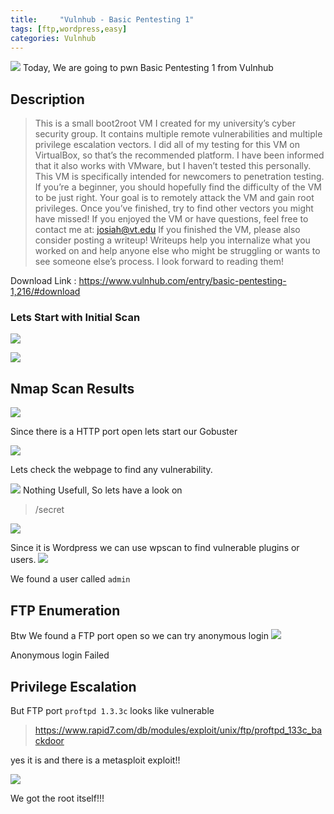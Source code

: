 ```yaml
---
title:     "Vulnhub - Basic Pentesting 1"
tags: [ftp,wordpress,easy]
categories: Vulnhub
---
```


![](https://raw.githubusercontent.com/ghostbyt3/ghostbyt3.github.io/master/public/static/images/basic_pentesting1/1.1.jpg)
Today, We are going to pwn Basic Pentesting 1 from Vulnhub

## Description

> This is a small boot2root VM I created for my university’s cyber security group. It contains multiple remote vulnerabilities and multiple privilege escalation vectors. I did all of my testing for this VM on VirtualBox, so that’s the recommended platform. I have been informed that it also works with VMware, but I haven’t tested this personally.
 This VM is specifically intended for newcomers to penetration testing. If you’re a beginner, you should hopefully find the difficulty of the VM to be just right.
Your goal is to remotely attack the VM and gain root privileges. Once you’ve finished, try to find other vectors you might have missed! If you enjoyed the VM or have questions, feel free to contact me at: josiah@vt.edu
If you finished the VM, please also consider posting a writeup! Writeups help you internalize what you worked on and help anyone else who might be struggling or wants to see someone else’s process. I look forward to reading them!

Download Link : <https://www.vulnhub.com/entry/basic-pentesting-1,216/#download>



### Lets Start with Initial Scan

![](https://raw.githubusercontent.com/ghostbyt3/ghostbyt3.github.io/master/public/static/images/basic_pentesting1/1.png)

![](https://raw.githubusercontent.com/ghostbyt3/ghostbyt3.github.io/master/public/static/images/basic_pentesting1/2.png)


## Nmap Scan Results

![](https://raw.githubusercontent.com/ghostbyt3/ghostbyt3.github.io/master/public/static/images/basic_pentesting1/3.png)


Since there is a HTTP port open lets start our Gobuster 

![](https://raw.githubusercontent.com/ghostbyt3/ghostbyt3.github.io/master/public/static/images/basic_pentesting1/4.png)

Lets check the webpage to find any vulnerability.

![](https://raw.githubusercontent.com/ghostbyt3/ghostbyt3.github.io/master/public/static/images/basic_pentesting1/5.png)
Nothing Usefull, So lets have a look on 

> /secret

![](https://raw.githubusercontent.com/ghostbyt3/ghostbyt3.github.io/master/public/static/images/basic_pentesting1/6.png)

Since it is Wordpress we can use wpscan to find vulnerable plugins or users.
![](https://raw.githubusercontent.com/ghostbyt3/ghostbyt3.github.io/master/public/static/images/basic_pentesting1/7.png)

We found a user called ```admin```

## FTP Enumeration

Btw We found a FTP port open so we can try anonymous login
![](https://raw.githubusercontent.com/ghostbyt3/ghostbyt3.github.io/master/public/static/images/basic_pentesting1/9.png)

Anonymous login Failed

## Privilege Escalation

But FTP port ```proftpd 1.3.3c``` looks like vulnerable

> https://www.rapid7.com/db/modules/exploit/unix/ftp/proftpd_133c_backdoor

yes it is and there is a metasploit exploit!!

![](https://raw.githubusercontent.com/ghostbyt3/ghostbyt3.github.io/master/public/static/images/basic_pentesting1/10.png)

We got the root itself!!!

